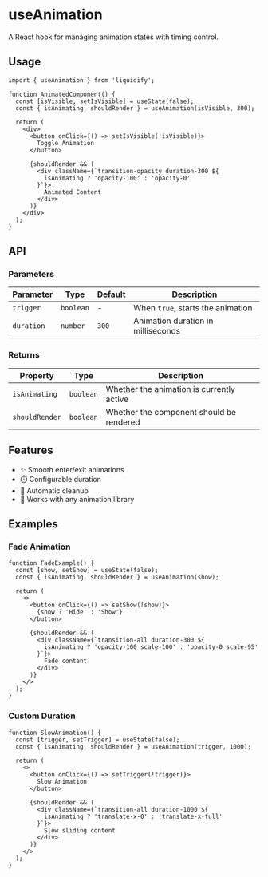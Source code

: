# useAnimation

A React hook for managing animation states with timing control.

## Usage

```tsx
import { useAnimation } from 'liquidify';

function AnimatedComponent() {
  const [isVisible, setIsVisible] = useState(false);
  const { isAnimating, shouldRender } = useAnimation(isVisible, 300);

  return (
    <div>
      <button onClick={() => setIsVisible(!isVisible)}>
        Toggle Animation
      </button>
      
      {shouldRender && (
        <div className={`transition-opacity duration-300 ${
          isAnimating ? 'opacity-100' : 'opacity-0'
        }`}>
          Animated Content
        </div>
      )}
    </div>
  );
}
```

## API

### Parameters

| Parameter | Type | Default | Description |
|-----------|------|---------|-------------|
| `trigger` | `boolean` | - | When `true`, starts the animation |
| `duration` | `number` | `300` | Animation duration in milliseconds |

### Returns

| Property | Type | Description |
|----------|------|-------------|
| `isAnimating` | `boolean` | Whether the animation is currently active |
| `shouldRender` | `boolean` | Whether the component should be rendered |

## Features

- ✨ Smooth enter/exit animations
- ⏱️ Configurable duration
- 🎯 Automatic cleanup
- 📱 Works with any animation library

## Examples

### Fade Animation

```tsx
function FadeExample() {
  const [show, setShow] = useState(false);
  const { isAnimating, shouldRender } = useAnimation(show);

  return (
    <>
      <button onClick={() => setShow(!show)}>
        {show ? 'Hide' : 'Show'}
      </button>
      
      {shouldRender && (
        <div className={`transition-all duration-300 ${
          isAnimating ? 'opacity-100 scale-100' : 'opacity-0 scale-95'
        }`}>
          Fade content
        </div>
      )}
    </>
  );
}
```

### Custom Duration

```tsx
function SlowAnimation() {
  const [trigger, setTrigger] = useState(false);
  const { isAnimating, shouldRender } = useAnimation(trigger, 1000);

  return (
    <>
      <button onClick={() => setTrigger(!trigger)}>
        Slow Animation
      </button>
      
      {shouldRender && (
        <div className={`transition-all duration-1000 ${
          isAnimating ? 'translate-x-0' : 'translate-x-full'
        }`}>
          Slow sliding content
        </div>
      )}
    </>
  );
}
```